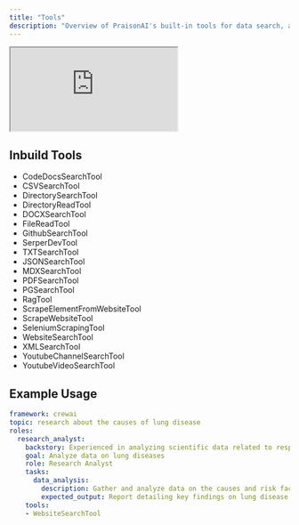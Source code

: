 ```yaml
---
title: "Tools"
description: "Overview of PraisonAI's built-in tools for data search, analysis, and web scraping capabilities"
---
```


<div className="relative w-full aspect-video">
  <iframe
    className="absolute top-0 left-0 w-full h-full"
    src="https://www.youtube.com/embed/XaQRgRpV7jo"
    title="YouTube video player"
    allow="accelerometer; autoplay; clipboard-write; encrypted-media; gyroscope; picture-in-picture"
    allowFullScreen
  ></iframe>
</div>

## Inbuild Tools

- CodeDocsSearchTool
- CSVSearchTool
- DirectorySearchTool
- DirectoryReadTool
- DOCXSearchTool
- FileReadTool
- GithubSearchTool
- SerperDevTool
- TXTSearchTool
- JSONSearchTool
- MDXSearchTool
- PDFSearchTool
- PGSearchTool
- RagTool
- ScrapeElementFromWebsiteTool
- ScrapeWebsiteTool
- SeleniumScrapingTool
- WebsiteSearchTool
- XMLSearchTool
- YoutubeChannelSearchTool
- YoutubeVideoSearchTool

## Example Usage

```yaml
framework: crewai
topic: research about the causes of lung disease
roles:
  research_analyst:
    backstory: Experienced in analyzing scientific data related to respiratory health.
    goal: Analyze data on lung diseases
    role: Research Analyst
    tasks:
      data_analysis:
        description: Gather and analyze data on the causes and risk factors of lung diseases.
        expected_output: Report detailing key findings on lung disease causes.
    tools:
    - WebsiteSearchTool
```